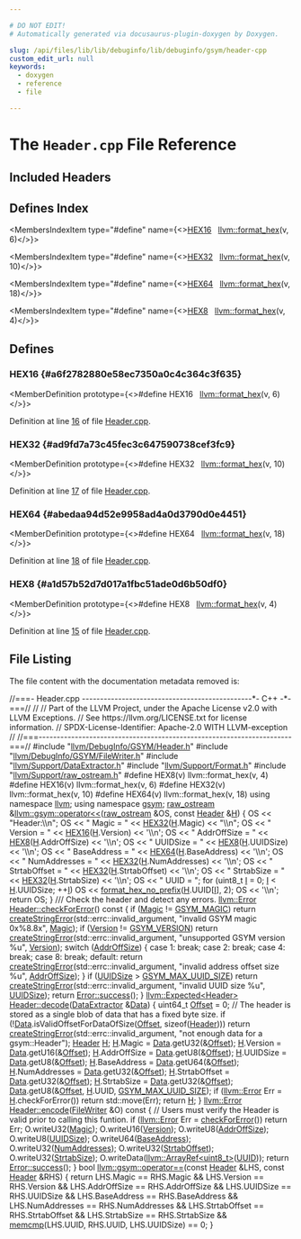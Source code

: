 ```yaml
---

# DO NOT EDIT!
# Automatically generated via docusaurus-plugin-doxygen by Doxygen.

slug: /api/files/lib/lib/debuginfo/lib/debuginfo/gsym/header-cpp
custom_edit_url: null
keywords:
  - doxygen
  - reference
  - file

---
```





# The `Header.cpp` File Reference

<DoxygenPage pluginConfig={pluginConfig}>



## Included Headers

<IncludesList>
<IncludesListItem
  filePath="llvm/DebugInfo/GSYM/Header.h"
  permalink="/docs/api/files/include/include/llvm/include/llvm/debuginfo/include/llvm/debuginfo/gsym/header-h"
  isLocal="true" />
<IncludesListItem
  filePath="llvm/DebugInfo/GSYM/FileWriter.h"
  permalink="/docs/api/files/include/include/llvm/include/llvm/debuginfo/include/llvm/debuginfo/gsym/filewriter-h"
  isLocal="true" />
<IncludesListItem
  filePath="llvm/Support/DataExtractor.h"
  permalink="/docs/api/files/include/include/llvm/include/llvm/support/dataextractor-h"
  isLocal="true" />
<IncludesListItem
  filePath="llvm/Support/Format.h"
  permalink="/docs/api/files/include/include/llvm/include/llvm/support/format-h"
  isLocal="true" />
<IncludesListItem
  filePath="llvm/Support/raw_ostream.h"
  permalink="/docs/api/files/include/include/llvm/include/llvm/support/raw-ostream-h"
  isLocal="true" />
</IncludesList>

## Defines Index

<MembersIndex>

<MembersIndexItem
  type="#define"
  name={<><a href="#a6f2782880e58ec7350a0c4c364c3f635">HEX16</a>&nbsp;&nbsp;&nbsp;<a href="/docs/api/namespaces/llvm/#a90c017a4d672e046b7e98f67edf082ec">llvm::format&#95;hex</a>(v, 6)</>}>
</MembersIndexItem>

<MembersIndexItem
  type="#define"
  name={<><a href="#ad9fd7a73c45fec3c647590738cef3fc9">HEX32</a>&nbsp;&nbsp;&nbsp;<a href="/docs/api/namespaces/llvm/#a90c017a4d672e046b7e98f67edf082ec">llvm::format&#95;hex</a>(v, 10)</>}>
</MembersIndexItem>

<MembersIndexItem
  type="#define"
  name={<><a href="#abedaa94d52e9958ad4a0d3790d0e4451">HEX64</a>&nbsp;&nbsp;&nbsp;<a href="/docs/api/namespaces/llvm/#a90c017a4d672e046b7e98f67edf082ec">llvm::format&#95;hex</a>(v, 18)</>}>
</MembersIndexItem>

<MembersIndexItem
  type="#define"
  name={<><a href="#a1d57b52d7d017a1fbc51ade0d6b50df0">HEX8</a>&nbsp;&nbsp;&nbsp;<a href="/docs/api/namespaces/llvm/#a90c017a4d672e046b7e98f67edf082ec">llvm::format&#95;hex</a>(v, 4)</>}>
</MembersIndexItem>

</MembersIndex>


<SectionDefinition>

## Defines

### HEX16 {#a6f2782880e58ec7350a0c4c364c3f635}

<MemberDefinition
  prototype={<>#define HEX16&nbsp;&nbsp;&nbsp;<a href="/docs/api/namespaces/llvm/#a90c017a4d672e046b7e98f67edf082ec">llvm::format&#95;hex</a>(v, 6)</>}>

Definition at line <a href="#l00016">16</a> of file <a href="/docs/api/files/lib/lib/debuginfo/lib/debuginfo/gsym/header-cpp">Header.cpp</a>.
</MemberDefinition>

### HEX32 {#ad9fd7a73c45fec3c647590738cef3fc9}

<MemberDefinition
  prototype={<>#define HEX32&nbsp;&nbsp;&nbsp;<a href="/docs/api/namespaces/llvm/#a90c017a4d672e046b7e98f67edf082ec">llvm::format&#95;hex</a>(v, 10)</>}>

Definition at line <a href="#l00017">17</a> of file <a href="/docs/api/files/lib/lib/debuginfo/lib/debuginfo/gsym/header-cpp">Header.cpp</a>.
</MemberDefinition>

### HEX64 {#abedaa94d52e9958ad4a0d3790d0e4451}

<MemberDefinition
  prototype={<>#define HEX64&nbsp;&nbsp;&nbsp;<a href="/docs/api/namespaces/llvm/#a90c017a4d672e046b7e98f67edf082ec">llvm::format&#95;hex</a>(v, 18)</>}>

Definition at line <a href="#l00018">18</a> of file <a href="/docs/api/files/lib/lib/debuginfo/lib/debuginfo/gsym/header-cpp">Header.cpp</a>.
</MemberDefinition>

### HEX8 {#a1d57b52d7d017a1fbc51ade0d6b50df0}

<MemberDefinition
  prototype={<>#define HEX8&nbsp;&nbsp;&nbsp;<a href="/docs/api/namespaces/llvm/#a90c017a4d672e046b7e98f67edf082ec">llvm::format&#95;hex</a>(v, 4)</>}>

Definition at line <a href="#l00015">15</a> of file <a href="/docs/api/files/lib/lib/debuginfo/lib/debuginfo/gsym/header-cpp">Header.cpp</a>.
</MemberDefinition>

</SectionDefinition>

## File Listing

The file content with the documentation metadata removed is:

<ProgramListing>

<Link id="l00001" /><CodeLine lineNumber="1"><span class="doxyHighlightComment">//===- Header.cpp -----------------------------------------------&#42;- C++ -&#42;-===//</span></CodeLine>
<Link id="l00002" /><CodeLine lineNumber="2"><span class="doxyHighlightComment">//</span></CodeLine>
<Link id="l00003" /><CodeLine lineNumber="3"><span class="doxyHighlightComment">// Part of the LLVM Project, under the Apache License v2.0 with LLVM Exceptions.</span></CodeLine>
<Link id="l00004" /><CodeLine lineNumber="4"><span class="doxyHighlightComment">// See https://llvm.org/LICENSE.txt for license information.</span></CodeLine>
<Link id="l00005" /><CodeLine lineNumber="5"><span class="doxyHighlightComment">// SPDX-License-Identifier: Apache-2.0 WITH LLVM-exception</span></CodeLine>
<Link id="l00006" /><CodeLine lineNumber="6"><span class="doxyHighlightComment">//</span></CodeLine>
<Link id="l00007" /><CodeLine lineNumber="7"><span class="doxyHighlightComment">//===----------------------------------------------------------------------===//</span></CodeLine>
<Link id="l00008" /><CodeLine lineNumber="8"></CodeLine>
<Link id="l00009" /><CodeLine lineNumber="9"><span class="doxyHighlightPreprocessor">#include &quot;<a href="/docs/api/files/include/include/llvm/include/llvm/debuginfo/include/llvm/debuginfo/gsym/header-h">llvm/DebugInfo/GSYM/Header.h</a>&quot;</span></CodeLine>
<Link id="l00010" /><CodeLine lineNumber="10"><span class="doxyHighlightPreprocessor">#include &quot;<a href="/docs/api/files/include/include/llvm/include/llvm/debuginfo/include/llvm/debuginfo/gsym/filewriter-h">llvm/DebugInfo/GSYM/FileWriter.h</a>&quot;</span></CodeLine>
<Link id="l00011" /><CodeLine lineNumber="11"><span class="doxyHighlightPreprocessor">#include &quot;<a href="/docs/api/files/include/include/llvm/include/llvm/support/dataextractor-h">llvm/Support/DataExtractor.h</a>&quot;</span></CodeLine>
<Link id="l00012" /><CodeLine lineNumber="12"><span class="doxyHighlightPreprocessor">#include &quot;<a href="/docs/api/files/include/include/llvm/include/llvm/support/format-h">llvm/Support/Format.h</a>&quot;</span></CodeLine>
<Link id="l00013" /><CodeLine lineNumber="13"><span class="doxyHighlightPreprocessor">#include &quot;<a href="/docs/api/files/include/include/llvm/include/llvm/support/raw-ostream-h">llvm/Support/raw&#95;ostream.h</a>&quot;</span></CodeLine>
<Link id="l00014" /><CodeLine lineNumber="14"></CodeLine>
<Link id="l00015" /><CodeLine lineNumber="15" lineLink="#a1d57b52d7d017a1fbc51ade0d6b50df0"><span class="doxyHighlightPreprocessor">#define HEX8(v) llvm::format&#95;hex(v, 4)</span></CodeLine>
<Link id="l00016" /><CodeLine lineNumber="16" lineLink="#a6f2782880e58ec7350a0c4c364c3f635"><span class="doxyHighlightPreprocessor">#define HEX16(v) llvm::format&#95;hex(v, 6)</span></CodeLine>
<Link id="l00017" /><CodeLine lineNumber="17" lineLink="#ad9fd7a73c45fec3c647590738cef3fc9"><span class="doxyHighlightPreprocessor">#define HEX32(v) llvm::format&#95;hex(v, 10)</span></CodeLine>
<Link id="l00018" /><CodeLine lineNumber="18" lineLink="#abedaa94d52e9958ad4a0d3790d0e4451"><span class="doxyHighlightPreprocessor">#define HEX64(v) llvm::format&#95;hex(v, 18)</span></CodeLine>
<Link id="l00019" /><CodeLine lineNumber="19"></CodeLine>
<Link id="l00020" /><CodeLine lineNumber="20"><span class="doxyHighlightKeyword">using namespace </span><span class="doxyHighlight"><a href="/docs/api/namespaces/llvm">llvm</a>;</span></CodeLine>
<Link id="l00021" /><CodeLine lineNumber="21"><span class="doxyHighlightKeyword">using namespace </span><span class="doxyHighlight"><a href="/docs/api/namespaces/llvm/gsym">gsym</a>;</span></CodeLine>
<Link id="l00022" /><CodeLine lineNumber="22"></CodeLine>
<Link id="l00023" /><CodeLine lineNumber="23" lineLink="/docs/api/namespaces/llvm/gsym/#a14a43f167e33a0810b7b529c5552e07a"><span class="doxyHighlight"><a href="/docs/api/classes/llvm/raw-ostream">raw&#95;ostream</a> &amp;<a href="/docs/api/namespaces/llvm/gsym/#a15f42fd0953ecc13d8122847660c0e5b">llvm::gsym::operator&lt;&lt;</a>(<a href="/docs/api/classes/llvm/raw-ostream">raw&#95;ostream</a> &amp;OS, </span><span class="doxyHighlightKeyword">const</span><span class="doxyHighlight"> <a href="/docs/api/structs/llvm/gsym/header">Header</a> &amp;<a href="/docs/api/files/lib/lib/support/md5-cpp/#ae42219072d798876e6b08e6b78614ff6">H</a>) &#123;</span></CodeLine>
<Link id="l00024" /><CodeLine lineNumber="24"><span class="doxyHighlight">  OS &lt;&lt; </span><span class="doxyHighlightStringLiteral">&quot;Header:\\n&quot;</span><span class="doxyHighlight">;</span></CodeLine>
<Link id="l00025" /><CodeLine lineNumber="25"><span class="doxyHighlight">  OS &lt;&lt; </span><span class="doxyHighlightStringLiteral">&quot;  Magic        = &quot;</span><span class="doxyHighlight"> &lt;&lt; <a href="#ad9fd7a73c45fec3c647590738cef3fc9">HEX32</a>(<a href="/docs/api/files/lib/lib/support/md5-cpp/#ae42219072d798876e6b08e6b78614ff6">H</a>.Magic) &lt;&lt; </span><span class="doxyHighlightStringLiteral">&quot;\\n&quot;</span><span class="doxyHighlight">;</span></CodeLine>
<Link id="l00026" /><CodeLine lineNumber="26"><span class="doxyHighlight">  OS &lt;&lt; </span><span class="doxyHighlightStringLiteral">&quot;  Version      = &quot;</span><span class="doxyHighlight"> &lt;&lt; <a href="#a6f2782880e58ec7350a0c4c364c3f635">HEX16</a>(<a href="/docs/api/files/lib/lib/support/md5-cpp/#ae42219072d798876e6b08e6b78614ff6">H</a>.Version) &lt;&lt; </span><span class="doxyHighlightCharLiteral">&#39;\\n&#39;</span><span class="doxyHighlight">;</span></CodeLine>
<Link id="l00027" /><CodeLine lineNumber="27"><span class="doxyHighlight">  OS &lt;&lt; </span><span class="doxyHighlightStringLiteral">&quot;  AddrOffSize  = &quot;</span><span class="doxyHighlight"> &lt;&lt; <a href="#a1d57b52d7d017a1fbc51ade0d6b50df0">HEX8</a>(<a href="/docs/api/files/lib/lib/support/md5-cpp/#ae42219072d798876e6b08e6b78614ff6">H</a>.AddrOffSize) &lt;&lt; </span><span class="doxyHighlightCharLiteral">&#39;\\n&#39;</span><span class="doxyHighlight">;</span></CodeLine>
<Link id="l00028" /><CodeLine lineNumber="28"><span class="doxyHighlight">  OS &lt;&lt; </span><span class="doxyHighlightStringLiteral">&quot;  UUIDSize     = &quot;</span><span class="doxyHighlight"> &lt;&lt; <a href="#a1d57b52d7d017a1fbc51ade0d6b50df0">HEX8</a>(<a href="/docs/api/files/lib/lib/support/md5-cpp/#ae42219072d798876e6b08e6b78614ff6">H</a>.UUIDSize) &lt;&lt; </span><span class="doxyHighlightCharLiteral">&#39;\\n&#39;</span><span class="doxyHighlight">;</span></CodeLine>
<Link id="l00029" /><CodeLine lineNumber="29"><span class="doxyHighlight">  OS &lt;&lt; </span><span class="doxyHighlightStringLiteral">&quot;  BaseAddress  = &quot;</span><span class="doxyHighlight"> &lt;&lt; <a href="#abedaa94d52e9958ad4a0d3790d0e4451">HEX64</a>(<a href="/docs/api/files/lib/lib/support/md5-cpp/#ae42219072d798876e6b08e6b78614ff6">H</a>.BaseAddress) &lt;&lt; </span><span class="doxyHighlightCharLiteral">&#39;\\n&#39;</span><span class="doxyHighlight">;</span></CodeLine>
<Link id="l00030" /><CodeLine lineNumber="30"><span class="doxyHighlight">  OS &lt;&lt; </span><span class="doxyHighlightStringLiteral">&quot;  NumAddresses = &quot;</span><span class="doxyHighlight"> &lt;&lt; <a href="#ad9fd7a73c45fec3c647590738cef3fc9">HEX32</a>(<a href="/docs/api/files/lib/lib/support/md5-cpp/#ae42219072d798876e6b08e6b78614ff6">H</a>.NumAddresses) &lt;&lt; </span><span class="doxyHighlightCharLiteral">&#39;\\n&#39;</span><span class="doxyHighlight">;</span></CodeLine>
<Link id="l00031" /><CodeLine lineNumber="31"><span class="doxyHighlight">  OS &lt;&lt; </span><span class="doxyHighlightStringLiteral">&quot;  StrtabOffset = &quot;</span><span class="doxyHighlight"> &lt;&lt; <a href="#ad9fd7a73c45fec3c647590738cef3fc9">HEX32</a>(<a href="/docs/api/files/lib/lib/support/md5-cpp/#ae42219072d798876e6b08e6b78614ff6">H</a>.StrtabOffset) &lt;&lt; </span><span class="doxyHighlightCharLiteral">&#39;\\n&#39;</span><span class="doxyHighlight">;</span></CodeLine>
<Link id="l00032" /><CodeLine lineNumber="32"><span class="doxyHighlight">  OS &lt;&lt; </span><span class="doxyHighlightStringLiteral">&quot;  StrtabSize   = &quot;</span><span class="doxyHighlight"> &lt;&lt; <a href="#ad9fd7a73c45fec3c647590738cef3fc9">HEX32</a>(<a href="/docs/api/files/lib/lib/support/md5-cpp/#ae42219072d798876e6b08e6b78614ff6">H</a>.StrtabSize) &lt;&lt; </span><span class="doxyHighlightCharLiteral">&#39;\\n&#39;</span><span class="doxyHighlight">;</span></CodeLine>
<Link id="l00033" /><CodeLine lineNumber="33"><span class="doxyHighlight">  OS &lt;&lt; </span><span class="doxyHighlightStringLiteral">&quot;  UUID         = &quot;</span><span class="doxyHighlight">;</span></CodeLine>
<Link id="l00034" /><CodeLine lineNumber="34"><span class="doxyHighlight">  </span><span class="doxyHighlightKeywordFlow">for</span><span class="doxyHighlight"> (uint8&#95;t <a href="/docs/api/files/lib/lib/support/md5-cpp/#ac0eafdc9ee161b71e7af98af736952fd">I</a> = 0; <a href="/docs/api/files/lib/lib/support/md5-cpp/#ac0eafdc9ee161b71e7af98af736952fd">I</a> &lt; <a href="/docs/api/files/lib/lib/support/md5-cpp/#ae42219072d798876e6b08e6b78614ff6">H</a>.UUIDSize; ++<a href="/docs/api/files/lib/lib/support/md5-cpp/#ac0eafdc9ee161b71e7af98af736952fd">I</a>)</span></CodeLine>
<Link id="l00035" /><CodeLine lineNumber="35"><span class="doxyHighlight">    OS &lt;&lt; <a href="/docs/api/namespaces/llvm/#a90c1e29256284cbb6ab1c31bfcdf7770">format&#95;hex&#95;no&#95;prefix</a>(<a href="/docs/api/files/lib/lib/support/md5-cpp/#ae42219072d798876e6b08e6b78614ff6">H</a>.UUID&#91;<a href="/docs/api/files/lib/lib/support/md5-cpp/#ac0eafdc9ee161b71e7af98af736952fd">I</a>&#93;, 2);</span></CodeLine>
<Link id="l00036" /><CodeLine lineNumber="36"><span class="doxyHighlight">  OS &lt;&lt; </span><span class="doxyHighlightCharLiteral">&#39;\\n&#39;</span><span class="doxyHighlight">;</span></CodeLine>
<Link id="l00037" /><CodeLine lineNumber="37"><span class="doxyHighlight">  </span><span class="doxyHighlightKeywordFlow">return</span><span class="doxyHighlight"> OS;</span></CodeLine>
<Link id="l00038" /><CodeLine lineNumber="38"><span class="doxyHighlight">&#125;</span></CodeLine>
<Link id="l00039" /><CodeLine lineNumber="39"></CodeLine>
<Link id="l00040" /><CodeLine lineNumber="40"><span class="doxyHighlightComment">/// Check the header and detect any errors.</span></CodeLine>
<Link id="l00041" /><CodeLine lineNumber="41" lineLink="/docs/api/structs/llvm/gsym/header/#ae34d310282ea598de25cd12feb15d653"><span class="doxyHighlight"><a href="/docs/api/classes/llvm/error">llvm::Error</a> <a href="/docs/api/structs/llvm/gsym/header/#ae34d310282ea598de25cd12feb15d653">Header::checkForError</a>()</span><span class="doxyHighlightKeyword"> const </span><span class="doxyHighlight">&#123;</span></CodeLine>
<Link id="l00042" /><CodeLine lineNumber="42"><span class="doxyHighlight">  </span><span class="doxyHighlightKeywordFlow">if</span><span class="doxyHighlight"> (<a href="/docs/api/structs/llvm/gsym/header/#a47ef9e8af3bae7caacb43b16108d03a1">Magic</a> != <a href="/docs/api/namespaces/llvm/gsym/#a75a03ed9f8e173b2e923681761f4a3ca">GSYM&#95;MAGIC</a>)</span></CodeLine>
<Link id="l00043" /><CodeLine lineNumber="43"><span class="doxyHighlight">    </span><span class="doxyHighlightKeywordFlow">return</span><span class="doxyHighlight"> <a href="/docs/api/namespaces/llvm/#a4d2fd926089a58d482fb67a362e11bad">createStringError</a>(std::errc::invalid&#95;argument,</span></CodeLine>
<Link id="l00044" /><CodeLine lineNumber="44"><span class="doxyHighlight">                             </span><span class="doxyHighlightStringLiteral">&quot;invalid GSYM magic 0x%8.8x&quot;</span><span class="doxyHighlight">, <a href="/docs/api/structs/llvm/gsym/header/#a47ef9e8af3bae7caacb43b16108d03a1">Magic</a>);</span></CodeLine>
<Link id="l00045" /><CodeLine lineNumber="45"><span class="doxyHighlight">  </span><span class="doxyHighlightKeywordFlow">if</span><span class="doxyHighlight"> (<a href="/docs/api/structs/llvm/gsym/header/#a05be47ccf18c7b121da8d5e2e00c4007">Version</a> != <a href="/docs/api/namespaces/llvm/gsym/#a7feb3a53720bdec8d221e5ccc76d8e94">GSYM&#95;VERSION</a>)</span></CodeLine>
<Link id="l00046" /><CodeLine lineNumber="46"><span class="doxyHighlight">    </span><span class="doxyHighlightKeywordFlow">return</span><span class="doxyHighlight"> <a href="/docs/api/namespaces/llvm/#a4d2fd926089a58d482fb67a362e11bad">createStringError</a>(std::errc::invalid&#95;argument,</span></CodeLine>
<Link id="l00047" /><CodeLine lineNumber="47"><span class="doxyHighlight">                             </span><span class="doxyHighlightStringLiteral">&quot;unsupported GSYM version %u&quot;</span><span class="doxyHighlight">, <a href="/docs/api/structs/llvm/gsym/header/#a05be47ccf18c7b121da8d5e2e00c4007">Version</a>);</span></CodeLine>
<Link id="l00048" /><CodeLine lineNumber="48"><span class="doxyHighlight">  </span><span class="doxyHighlightKeywordFlow">switch</span><span class="doxyHighlight"> (<a href="/docs/api/structs/llvm/gsym/header/#a34f83b8e1b9a91f2e306a9d0df969a5b">AddrOffSize</a>) &#123;</span></CodeLine>
<Link id="l00049" /><CodeLine lineNumber="49"><span class="doxyHighlight">    </span><span class="doxyHighlightKeywordFlow">case</span><span class="doxyHighlight"> 1: </span><span class="doxyHighlightKeywordFlow">break</span><span class="doxyHighlight">;</span></CodeLine>
<Link id="l00050" /><CodeLine lineNumber="50"><span class="doxyHighlight">    </span><span class="doxyHighlightKeywordFlow">case</span><span class="doxyHighlight"> 2: </span><span class="doxyHighlightKeywordFlow">break</span><span class="doxyHighlight">;</span></CodeLine>
<Link id="l00051" /><CodeLine lineNumber="51"><span class="doxyHighlight">    </span><span class="doxyHighlightKeywordFlow">case</span><span class="doxyHighlight"> 4: </span><span class="doxyHighlightKeywordFlow">break</span><span class="doxyHighlight">;</span></CodeLine>
<Link id="l00052" /><CodeLine lineNumber="52"><span class="doxyHighlight">    </span><span class="doxyHighlightKeywordFlow">case</span><span class="doxyHighlight"> 8: </span><span class="doxyHighlightKeywordFlow">break</span><span class="doxyHighlight">;</span></CodeLine>
<Link id="l00053" /><CodeLine lineNumber="53"><span class="doxyHighlight">    </span><span class="doxyHighlightKeywordFlow">default</span><span class="doxyHighlight">:</span></CodeLine>
<Link id="l00054" /><CodeLine lineNumber="54"><span class="doxyHighlight">        </span><span class="doxyHighlightKeywordFlow">return</span><span class="doxyHighlight"> <a href="/docs/api/namespaces/llvm/#a4d2fd926089a58d482fb67a362e11bad">createStringError</a>(std::errc::invalid&#95;argument,</span></CodeLine>
<Link id="l00055" /><CodeLine lineNumber="55"><span class="doxyHighlight">                                 </span><span class="doxyHighlightStringLiteral">&quot;invalid address offset size %u&quot;</span><span class="doxyHighlight">,</span></CodeLine>
<Link id="l00056" /><CodeLine lineNumber="56"><span class="doxyHighlight">                                 <a href="/docs/api/structs/llvm/gsym/header/#a34f83b8e1b9a91f2e306a9d0df969a5b">AddrOffSize</a>);</span></CodeLine>
<Link id="l00057" /><CodeLine lineNumber="57"><span class="doxyHighlight">  &#125;</span></CodeLine>
<Link id="l00058" /><CodeLine lineNumber="58"><span class="doxyHighlight">  </span><span class="doxyHighlightKeywordFlow">if</span><span class="doxyHighlight"> (<a href="/docs/api/structs/llvm/gsym/header/#ae25e8b83cd8416417a33dd9267cbf4ce">UUIDSize</a> &gt; <a href="/docs/api/namespaces/llvm/gsym/#a37e27ac6f9e18bd3c2736669ac656062">GSYM&#95;MAX&#95;UUID&#95;SIZE</a>)</span></CodeLine>
<Link id="l00059" /><CodeLine lineNumber="59"><span class="doxyHighlight">    </span><span class="doxyHighlightKeywordFlow">return</span><span class="doxyHighlight"> <a href="/docs/api/namespaces/llvm/#a4d2fd926089a58d482fb67a362e11bad">createStringError</a>(std::errc::invalid&#95;argument,</span></CodeLine>
<Link id="l00060" /><CodeLine lineNumber="60"><span class="doxyHighlight">                             </span><span class="doxyHighlightStringLiteral">&quot;invalid UUID size %u&quot;</span><span class="doxyHighlight">, <a href="/docs/api/structs/llvm/gsym/header/#ae25e8b83cd8416417a33dd9267cbf4ce">UUIDSize</a>);</span></CodeLine>
<Link id="l00061" /><CodeLine lineNumber="61"><span class="doxyHighlight">  </span><span class="doxyHighlightKeywordFlow">return</span><span class="doxyHighlight"> <a href="/docs/api/classes/llvm/error/#a4dfd0813c3d0e0a30439b5a3e9196b59">Error::success</a>();</span></CodeLine>
<Link id="l00062" /><CodeLine lineNumber="62"><span class="doxyHighlight">&#125;</span></CodeLine>
<Link id="l00063" /><CodeLine lineNumber="63"></CodeLine>
<Link id="l00064" /><CodeLine lineNumber="64" lineLink="/docs/api/structs/llvm/gsym/header/#a3e167f635eebf81005b8ac7290195165"><span class="doxyHighlight"><a href="/docs/api/classes/llvm/expected">llvm::Expected&lt;Header&gt;</a> <a href="/docs/api/structs/llvm/gsym/header/#a3e167f635eebf81005b8ac7290195165">Header::decode</a>(<a href="/docs/api/classes/llvm/dataextractor">DataExtractor</a> &amp;<a href="/docs/api/namespaces/llvm/#aa20539e89704d20b98b97e9c3feac934">Data</a>) &#123;</span></CodeLine>
<Link id="l00065" /><CodeLine lineNumber="65"><span class="doxyHighlight">  uint64&#95;t <a href="/docs/api/namespaces/llvm/#a05f5b9a11bdcc5feba62899f95dcf878a3134224cba2545bc57954d3b072aebb4">Offset</a> = 0;</span></CodeLine>
<Link id="l00066" /><CodeLine lineNumber="66"><span class="doxyHighlight">  </span><span class="doxyHighlightComment">// The header is stored as a single blob of data that has a fixed byte size.</span></CodeLine>
<Link id="l00067" /><CodeLine lineNumber="67"><span class="doxyHighlight">  </span><span class="doxyHighlightKeywordFlow">if</span><span class="doxyHighlight"> (!<a href="/docs/api/namespaces/llvm/#aa20539e89704d20b98b97e9c3feac934">Data</a>.isValidOffsetForDataOfSize(<a href="/docs/api/namespaces/llvm/#a05f5b9a11bdcc5feba62899f95dcf878a3134224cba2545bc57954d3b072aebb4">Offset</a>, </span><span class="doxyHighlightKeyword">sizeof</span><span class="doxyHighlight">(<a href="/docs/api/structs/llvm/gsym/header">Header</a>)))</span></CodeLine>
<Link id="l00068" /><CodeLine lineNumber="68"><span class="doxyHighlight">    </span><span class="doxyHighlightKeywordFlow">return</span><span class="doxyHighlight"> <a href="/docs/api/namespaces/llvm/#a4d2fd926089a58d482fb67a362e11bad">createStringError</a>(std::errc::invalid&#95;argument,</span></CodeLine>
<Link id="l00069" /><CodeLine lineNumber="69"><span class="doxyHighlight">                             </span><span class="doxyHighlightStringLiteral">&quot;not enough data for a gsym::Header&quot;</span><span class="doxyHighlight">);</span></CodeLine>
<Link id="l00070" /><CodeLine lineNumber="70"><span class="doxyHighlight">  <a href="/docs/api/structs/llvm/gsym/header">Header</a> <a href="/docs/api/files/lib/lib/support/md5-cpp/#ae42219072d798876e6b08e6b78614ff6">H</a>;</span></CodeLine>
<Link id="l00071" /><CodeLine lineNumber="71"><span class="doxyHighlight">  <a href="/docs/api/files/lib/lib/support/md5-cpp/#ae42219072d798876e6b08e6b78614ff6">H</a>.Magic = <a href="/docs/api/namespaces/llvm/#aa20539e89704d20b98b97e9c3feac934">Data</a>.getU32(&amp;<a href="/docs/api/namespaces/llvm/#a05f5b9a11bdcc5feba62899f95dcf878a3134224cba2545bc57954d3b072aebb4">Offset</a>);</span></CodeLine>
<Link id="l00072" /><CodeLine lineNumber="72"><span class="doxyHighlight">  <a href="/docs/api/files/lib/lib/support/md5-cpp/#ae42219072d798876e6b08e6b78614ff6">H</a>.Version = <a href="/docs/api/namespaces/llvm/#aa20539e89704d20b98b97e9c3feac934">Data</a>.getU16(&amp;<a href="/docs/api/namespaces/llvm/#a05f5b9a11bdcc5feba62899f95dcf878a3134224cba2545bc57954d3b072aebb4">Offset</a>);</span></CodeLine>
<Link id="l00073" /><CodeLine lineNumber="73"><span class="doxyHighlight">  <a href="/docs/api/files/lib/lib/support/md5-cpp/#ae42219072d798876e6b08e6b78614ff6">H</a>.AddrOffSize = <a href="/docs/api/namespaces/llvm/#aa20539e89704d20b98b97e9c3feac934">Data</a>.getU8(&amp;<a href="/docs/api/namespaces/llvm/#a05f5b9a11bdcc5feba62899f95dcf878a3134224cba2545bc57954d3b072aebb4">Offset</a>);</span></CodeLine>
<Link id="l00074" /><CodeLine lineNumber="74"><span class="doxyHighlight">  <a href="/docs/api/files/lib/lib/support/md5-cpp/#ae42219072d798876e6b08e6b78614ff6">H</a>.UUIDSize = <a href="/docs/api/namespaces/llvm/#aa20539e89704d20b98b97e9c3feac934">Data</a>.getU8(&amp;<a href="/docs/api/namespaces/llvm/#a05f5b9a11bdcc5feba62899f95dcf878a3134224cba2545bc57954d3b072aebb4">Offset</a>);</span></CodeLine>
<Link id="l00075" /><CodeLine lineNumber="75"><span class="doxyHighlight">  <a href="/docs/api/files/lib/lib/support/md5-cpp/#ae42219072d798876e6b08e6b78614ff6">H</a>.BaseAddress = <a href="/docs/api/namespaces/llvm/#aa20539e89704d20b98b97e9c3feac934">Data</a>.getU64(&amp;<a href="/docs/api/namespaces/llvm/#a05f5b9a11bdcc5feba62899f95dcf878a3134224cba2545bc57954d3b072aebb4">Offset</a>);</span></CodeLine>
<Link id="l00076" /><CodeLine lineNumber="76"><span class="doxyHighlight">  <a href="/docs/api/files/lib/lib/support/md5-cpp/#ae42219072d798876e6b08e6b78614ff6">H</a>.NumAddresses = <a href="/docs/api/namespaces/llvm/#aa20539e89704d20b98b97e9c3feac934">Data</a>.getU32(&amp;<a href="/docs/api/namespaces/llvm/#a05f5b9a11bdcc5feba62899f95dcf878a3134224cba2545bc57954d3b072aebb4">Offset</a>);</span></CodeLine>
<Link id="l00077" /><CodeLine lineNumber="77"><span class="doxyHighlight">  <a href="/docs/api/files/lib/lib/support/md5-cpp/#ae42219072d798876e6b08e6b78614ff6">H</a>.StrtabOffset = <a href="/docs/api/namespaces/llvm/#aa20539e89704d20b98b97e9c3feac934">Data</a>.getU32(&amp;<a href="/docs/api/namespaces/llvm/#a05f5b9a11bdcc5feba62899f95dcf878a3134224cba2545bc57954d3b072aebb4">Offset</a>);</span></CodeLine>
<Link id="l00078" /><CodeLine lineNumber="78"><span class="doxyHighlight">  <a href="/docs/api/files/lib/lib/support/md5-cpp/#ae42219072d798876e6b08e6b78614ff6">H</a>.StrtabSize = <a href="/docs/api/namespaces/llvm/#aa20539e89704d20b98b97e9c3feac934">Data</a>.getU32(&amp;<a href="/docs/api/namespaces/llvm/#a05f5b9a11bdcc5feba62899f95dcf878a3134224cba2545bc57954d3b072aebb4">Offset</a>);</span></CodeLine>
<Link id="l00079" /><CodeLine lineNumber="79"><span class="doxyHighlight">  <a href="/docs/api/namespaces/llvm/#aa20539e89704d20b98b97e9c3feac934">Data</a>.getU8(&amp;<a href="/docs/api/namespaces/llvm/#a05f5b9a11bdcc5feba62899f95dcf878a3134224cba2545bc57954d3b072aebb4">Offset</a>, <a href="/docs/api/files/lib/lib/support/md5-cpp/#ae42219072d798876e6b08e6b78614ff6">H</a>.UUID, <a href="/docs/api/namespaces/llvm/gsym/#a37e27ac6f9e18bd3c2736669ac656062">GSYM&#95;MAX&#95;UUID&#95;SIZE</a>);</span></CodeLine>
<Link id="l00080" /><CodeLine lineNumber="80"><span class="doxyHighlight">  </span><span class="doxyHighlightKeywordFlow">if</span><span class="doxyHighlight"> (<a href="/docs/api/classes/llvm/error">llvm::Error</a> Err = <a href="/docs/api/files/lib/lib/support/md5-cpp/#ae42219072d798876e6b08e6b78614ff6">H</a>.checkForError())</span></CodeLine>
<Link id="l00081" /><CodeLine lineNumber="81"><span class="doxyHighlight">    </span><span class="doxyHighlightKeywordFlow">return</span><span class="doxyHighlight"> std::move(Err);</span></CodeLine>
<Link id="l00082" /><CodeLine lineNumber="82"><span class="doxyHighlight">  </span><span class="doxyHighlightKeywordFlow">return</span><span class="doxyHighlight"> <a href="/docs/api/files/lib/lib/support/md5-cpp/#ae42219072d798876e6b08e6b78614ff6">H</a>;</span></CodeLine>
<Link id="l00083" /><CodeLine lineNumber="83"><span class="doxyHighlight">&#125;</span></CodeLine>
<Link id="l00084" /><CodeLine lineNumber="84"></CodeLine>
<Link id="l00085" /><CodeLine lineNumber="85" lineLink="/docs/api/structs/llvm/gsym/header/#a976c8e49991502be5186b73cdd2d3589"><span class="doxyHighlight"><a href="/docs/api/classes/llvm/error">llvm::Error</a> <a href="/docs/api/structs/llvm/gsym/header/#a976c8e49991502be5186b73cdd2d3589">Header::encode</a>(<a href="/docs/api/classes/llvm/gsym/filewriter">FileWriter</a> &amp;O)</span><span class="doxyHighlightKeyword"> const </span><span class="doxyHighlight">&#123;</span></CodeLine>
<Link id="l00086" /><CodeLine lineNumber="86"><span class="doxyHighlight">  </span><span class="doxyHighlightComment">// Users must verify the Header is valid prior to calling this funtion.</span></CodeLine>
<Link id="l00087" /><CodeLine lineNumber="87"><span class="doxyHighlight">  </span><span class="doxyHighlightKeywordFlow">if</span><span class="doxyHighlight"> (<a href="/docs/api/classes/llvm/error">llvm::Error</a> Err = <a href="/docs/api/structs/llvm/gsym/header/#ae34d310282ea598de25cd12feb15d653">checkForError</a>())</span></CodeLine>
<Link id="l00088" /><CodeLine lineNumber="88"><span class="doxyHighlight">    </span><span class="doxyHighlightKeywordFlow">return</span><span class="doxyHighlight"> Err;</span></CodeLine>
<Link id="l00089" /><CodeLine lineNumber="89"><span class="doxyHighlight">  O.writeU32(<a href="/docs/api/structs/llvm/gsym/header/#a47ef9e8af3bae7caacb43b16108d03a1">Magic</a>);</span></CodeLine>
<Link id="l00090" /><CodeLine lineNumber="90"><span class="doxyHighlight">  O.writeU16(<a href="/docs/api/structs/llvm/gsym/header/#a05be47ccf18c7b121da8d5e2e00c4007">Version</a>);</span></CodeLine>
<Link id="l00091" /><CodeLine lineNumber="91"><span class="doxyHighlight">  O.writeU8(<a href="/docs/api/structs/llvm/gsym/header/#a34f83b8e1b9a91f2e306a9d0df969a5b">AddrOffSize</a>);</span></CodeLine>
<Link id="l00092" /><CodeLine lineNumber="92"><span class="doxyHighlight">  O.writeU8(<a href="/docs/api/structs/llvm/gsym/header/#ae25e8b83cd8416417a33dd9267cbf4ce">UUIDSize</a>);</span></CodeLine>
<Link id="l00093" /><CodeLine lineNumber="93"><span class="doxyHighlight">  O.writeU64(<a href="/docs/api/structs/llvm/gsym/header/#af3a0fa4fd0587b1bcb2e1979bbe3c747">BaseAddress</a>);</span></CodeLine>
<Link id="l00094" /><CodeLine lineNumber="94"><span class="doxyHighlight">  O.writeU32(<a href="/docs/api/structs/llvm/gsym/header/#ae56c0257076bd0b9c1a4f42671eb03f0">NumAddresses</a>);</span></CodeLine>
<Link id="l00095" /><CodeLine lineNumber="95"><span class="doxyHighlight">  O.writeU32(<a href="/docs/api/structs/llvm/gsym/header/#a9f8bfadcb63e2bec5eb4e2f897e1c8f8">StrtabOffset</a>);</span></CodeLine>
<Link id="l00096" /><CodeLine lineNumber="96"><span class="doxyHighlight">  O.writeU32(<a href="/docs/api/structs/llvm/gsym/header/#aaf7da00d25cd0b1ec0e7105d1f15fcaf">StrtabSize</a>);</span></CodeLine>
<Link id="l00097" /><CodeLine lineNumber="97"><span class="doxyHighlight">  O.writeData(<a href="/docs/api/classes/llvm/arrayref">llvm::ArrayRef&lt;uint8&#95;t&gt;</a>(<a href="/docs/api/structs/llvm/gsym/header/#aa843b4319bce6f5a623cf632db244399">UUID</a>));</span></CodeLine>
<Link id="l00098" /><CodeLine lineNumber="98"><span class="doxyHighlight">  </span><span class="doxyHighlightKeywordFlow">return</span><span class="doxyHighlight"> <a href="/docs/api/classes/llvm/error/#a4dfd0813c3d0e0a30439b5a3e9196b59">Error::success</a>();</span></CodeLine>
<Link id="l00099" /><CodeLine lineNumber="99"><span class="doxyHighlight">&#125;</span></CodeLine>
<Link id="l00100" /><CodeLine lineNumber="100"></CodeLine>
<Link id="l00101" /><CodeLine lineNumber="101" lineLink="/docs/api/namespaces/llvm/gsym/#a6fef103d641edb20a2837f43babd0bea"><span class="doxyHighlightKeywordType">bool</span><span class="doxyHighlight"> <a href="/docs/api/namespaces/llvm/gsym/#a703aec456081f446cea37a117ccc5e44">llvm::gsym::operator==</a>(</span><span class="doxyHighlightKeyword">const</span><span class="doxyHighlight"> <a href="/docs/api/structs/llvm/gsym/header">Header</a> &amp;LHS, </span><span class="doxyHighlightKeyword">const</span><span class="doxyHighlight"> <a href="/docs/api/structs/llvm/gsym/header">Header</a> &amp;RHS) &#123;</span></CodeLine>
<Link id="l00102" /><CodeLine lineNumber="102"><span class="doxyHighlight">  </span><span class="doxyHighlightKeywordFlow">return</span><span class="doxyHighlight"> LHS.Magic == RHS.Magic &amp;&amp; LHS.Version == RHS.Version &amp;&amp;</span></CodeLine>
<Link id="l00103" /><CodeLine lineNumber="103"><span class="doxyHighlight">      LHS.AddrOffSize == RHS.AddrOffSize &amp;&amp; LHS.UUIDSize == RHS.UUIDSize &amp;&amp;</span></CodeLine>
<Link id="l00104" /><CodeLine lineNumber="104"><span class="doxyHighlight">      LHS.BaseAddress == RHS.BaseAddress &amp;&amp;</span></CodeLine>
<Link id="l00105" /><CodeLine lineNumber="105"><span class="doxyHighlight">      LHS.NumAddresses == RHS.NumAddresses &amp;&amp;</span></CodeLine>
<Link id="l00106" /><CodeLine lineNumber="106"><span class="doxyHighlight">      LHS.StrtabOffset == RHS.StrtabOffset &amp;&amp;</span></CodeLine>
<Link id="l00107" /><CodeLine lineNumber="107"><span class="doxyHighlight">      LHS.StrtabSize == RHS.StrtabSize &amp;&amp;</span></CodeLine>
<Link id="l00108" /><CodeLine lineNumber="108"><span class="doxyHighlight">      <a href="/docs/api/files/lib/lib/transforms/lib/transforms/scalar/mergeicmps-cpp/#affd23ab4a2fbb796128b383986b7286f">memcmp</a>(LHS.UUID, RHS.UUID, LHS.UUIDSize) == 0;</span></CodeLine>
<Link id="l00109" /><CodeLine lineNumber="109"><span class="doxyHighlight">&#125;</span></CodeLine>

</ProgramListing>


</DoxygenPage>
